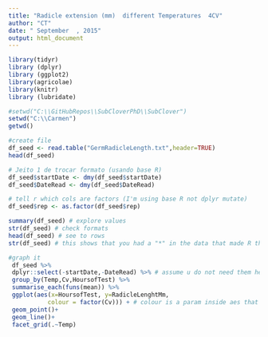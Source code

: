 ```yaml
---
title: "Radicle extension (mm)  different Temperatures  4CV"
author: "CT"
date: " September  , 2015"
output: html_document
---
```


```r
library(tidyr)
library (dplyr)
library (ggplot2)  
library(agricolae)
library(knitr)
library (lubridate)

```


```r
#setwd("C:\\GitHubRepos\\SubCloverPhD\\SubClover")
setwd("C:\\Carmen")
getwd()

#create file
df_seed <- read.table("GermRadicleLength.txt",header=TRUE)
head(df_seed)

# Jeito 1 de trocar formato (usando base R)
df_seed$startDate <- dmy(df_seed$startDate)
df_seed$DateRead <- dmy(df_seed$DateRead)

# tell r which cols are factors (I'm using base R not dplyr mutate)
df_seed$rep <- as.factor(df_seed$rep)

summary(df_seed) # explore values
str(df_seed) # check formats
head(df_seed) # see to rows
str(df_seed) # this shows that you had a "*" in the data that made R think this was a factor , not a number. I changed for NA so now R see RadicleLenghtMm is a number

```

```r
#graph it
 df_seed %>%
 dplyr::select(-startDate,-DateRead) %>% # assume u do not need them here?
 group_by(Temp,Cv,HoursofTest) %>% 
 summarise_each(funs(mean)) %>%
 ggplot(aes(x=HoursofTest, y=RadicleLenghtMm, 
           colour = factor(Cv))) + # colour is a param inside aes that is inside ggplot
 geom_point()+
 geom_line()+
 facet_grid(.~Temp)

```
